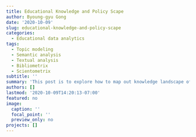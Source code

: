 ```yaml
---
title: Educational Knowledge and Policy Scape
author: Byoung-gyu Gong
date: '2020-10-09'
slug: educational-knowledge-and-policy-scape
categories:
  - Educational data analytics
tags:
  - Topic modeling
  - Semantic analysis
  - Textual analysis
  - Bibliometrix
  - Scientometrix
subtitle: ''
summary: 'This post is to explore how to map out knowledge landscape of educational policy studies, using state-of-the-art data analytics techniques such as topic modeling and bibliometric analysis.'
authors: []
lastmod: '2020-10-09T14:20:13-07:00'
featured: no
image:
  caption: ''
  focal_point: ''
  preview_only: no
projects: []
---
```

